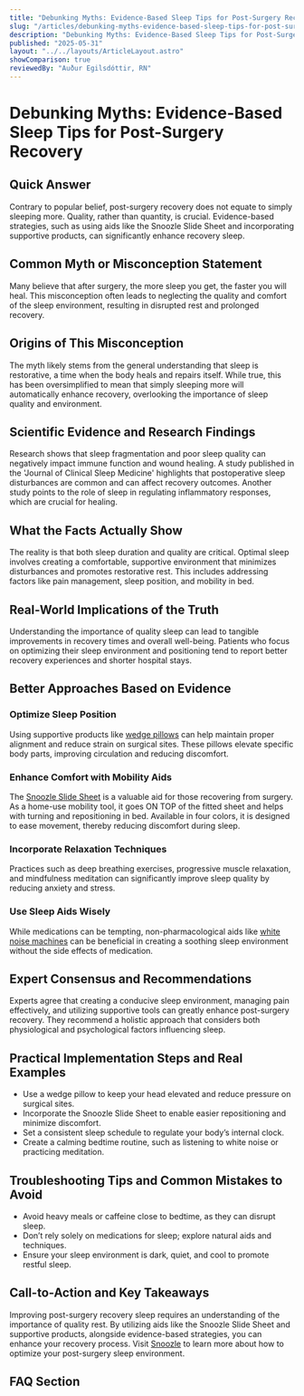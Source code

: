```yaml
---
title: "Debunking Myths: Evidence-Based Sleep Tips for Post-Surgery Recovery"
slug: "/articles/debunking-myths-evidence-based-sleep-tips-for-post-surgery-recovery"
description: "Debunking Myths: Evidence-Based Sleep Tips for Post-Surgery Recovery"
published: "2025-05-31"
layout: "../../layouts/ArticleLayout.astro"
showComparison: true
reviewedBy: "Auður Egilsdóttir, RN"
---
```

<h1>Debunking Myths: Evidence-Based Sleep Tips for Post-Surgery Recovery</h1>

<h2>Quick Answer</h2>
<p>Contrary to popular belief, post-surgery recovery does not equate to simply sleeping more. Quality, rather than quantity, is crucial. Evidence-based strategies, such as using aids like the Snoozle Slide Sheet and incorporating supportive products, can significantly enhance recovery sleep.</p>

<h2>Common Myth or Misconception Statement</h2>
<p>Many believe that after surgery, the more sleep you get, the faster you will heal. This misconception often leads to neglecting the quality and comfort of the sleep environment, resulting in disrupted rest and prolonged recovery.</p>

<h2>Origins of This Misconception</h2>
<p>The myth likely stems from the general understanding that sleep is restorative, a time when the body heals and repairs itself. While true, this has been oversimplified to mean that simply sleeping more will automatically enhance recovery, overlooking the importance of sleep quality and environment.</p>

<h2>Scientific Evidence and Research Findings</h2>
<p>Research shows that sleep fragmentation and poor sleep quality can negatively impact immune function and wound healing. A study published in the 'Journal of Clinical Sleep Medicine' highlights that postoperative sleep disturbances are common and can affect recovery outcomes. Another study points to the role of sleep in regulating inflammatory responses, which are crucial for healing.</p>

<h2>What the Facts Actually Show</h2>
<p>The reality is that both sleep duration and quality are critical. Optimal sleep involves creating a comfortable, supportive environment that minimizes disturbances and promotes restorative rest. This includes addressing factors like pain management, sleep position, and mobility in bed.</p>

<h2>Real-World Implications of the Truth</h2>
<p>Understanding the importance of quality sleep can lead to tangible improvements in recovery times and overall well-being. Patients who focus on optimizing their sleep environment and positioning tend to report better recovery experiences and shorter hospital stays.</p>

<h2>Better Approaches Based on Evidence</h2>
<h3>Optimize Sleep Position</h3>
<p>Using supportive products like <a href="https://amzn.to/3FhMB4a">wedge pillows</a> can help maintain proper alignment and reduce strain on surgical sites. These pillows elevate specific body parts, improving circulation and reducing discomfort.</p>

<h3>Enhance Comfort with Mobility Aids</h3>
<p>The <a href="https://mysnoozle.com">Snoozle Slide Sheet</a> is a valuable aid for those recovering from surgery. As a home-use mobility tool, it goes ON TOP of the fitted sheet and helps with turning and repositioning in bed. Available in four colors, it is designed to ease movement, thereby reducing discomfort during sleep.</p>

<h3>Incorporate Relaxation Techniques</h3>
<p>Practices such as deep breathing exercises, progressive muscle relaxation, and mindfulness meditation can significantly improve sleep quality by reducing anxiety and stress.</p>

<h3>Use Sleep Aids Wisely</h3>
<p>While medications can be tempting, non-pharmacological aids like <a href="https://amzn.to/4mqltkd">white noise machines</a> can be beneficial in creating a soothing sleep environment without the side effects of medication.</p>

<h2>Expert Consensus and Recommendations</h2>
<p>Experts agree that creating a conducive sleep environment, managing pain effectively, and utilizing supportive tools can greatly enhance post-surgery recovery. They recommend a holistic approach that considers both physiological and psychological factors influencing sleep.</p>

<h2>Practical Implementation Steps and Real Examples</h2>
<ul>
<li>Use a wedge pillow to keep your head elevated and reduce pressure on surgical sites.</li>
<li>Incorporate the Snoozle Slide Sheet to enable easier repositioning and minimize discomfort.</li>
<li>Set a consistent sleep schedule to regulate your body’s internal clock.</li>
<li>Create a calming bedtime routine, such as listening to white noise or practicing meditation.</li>
</ul>

<h2>Troubleshooting Tips and Common Mistakes to Avoid</h2>
<ul>
<li>Avoid heavy meals or caffeine close to bedtime, as they can disrupt sleep.</li>
<li>Don’t rely solely on medications for sleep; explore natural aids and techniques.</li>
<li>Ensure your sleep environment is dark, quiet, and cool to promote restful sleep.</li>
</ul>

<h2>Call-to-Action and Key Takeaways</h2>
<p>Improving post-surgery recovery sleep requires an understanding of the importance of quality rest. By utilizing aids like the Snoozle Slide Sheet and supportive products, alongside evidence-based strategies, you can enhance your recovery process. Visit <a href="https://mysnoozle.com">Snoozle</a> to learn more about how to optimize your post-surgery sleep environment.</p>

<h2>FAQ Section</h2>
<script type="application/ld+json">
{
  "@context": "https://schema.org",
  "@type": "FAQPage",
  "mainEntity": [
    {
      "@type": "Question",
      "name": "How can I improve my sleep quality after surgery?",
      "acceptedAnswer": {
        "@type": "Answer",
        "text": "Focus on optimizing your sleep environment with aids like wedge pillows and the Snoozle Slide Sheet. Incorporate relaxation techniques and maintain a consistent sleep schedule."
      }
    },
    {
      "@type": "Question",
      "name": "What are the best solutions for managing post-surgery sleep disturbances?",
      "acceptedAnswer": {
        "@type": "Answer",
        "text": "Use supportive tools like the Snoozle Slide Sheet for mobility, incorporate white noise machines, and practice relaxation techniques to manage disturbances."
      }
    },
    {
      "@type": "Question",
      "name": "When should I seek help for sleep issues after surgery?",
      "acceptedAnswer": {
        "@type": "Answer",
        "text": "Consult your healthcare provider if sleep disturbances persist for more than a few weeks or if they significantly impact your recovery or daily life."
      }
    },
    {
      "@type": "Question",
      "name": "Are sleep aids safe to use after surgery?",
      "acceptedAnswer": {
        "@type": "Answer",
        "text": "While some sleep aids can be safe, it's important to consult your doctor before using them. Non-pharmacological options like white noise machines can be beneficial."
      }
    },
    {
      "@type": "Question",
      "name": "How does the Snoozle Slide Sheet help with post-surgery recovery?",
      "acceptedAnswer": {
        "@type": "Answer",
        "text": "The Snoozle Slide Sheet aids in easy repositioning in bed, reducing discomfort and promoting better sleep quality during recovery."
      }
    }
  ]
}
</script>